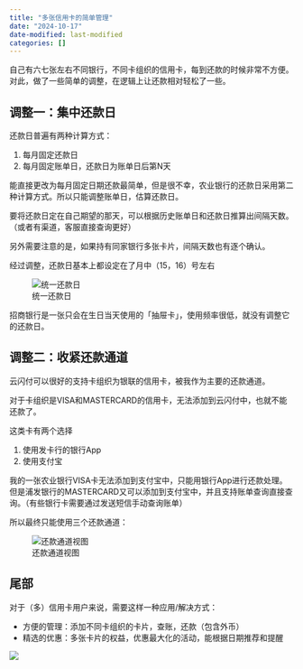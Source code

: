 ```yaml
---
title: "多张信用卡的简单管理"
date: "2024-10-17"
date-modified: last-modified
categories: []
---
```


自己有六七张左右不同银行，不同卡组织的信用卡，每到还款的时候非常不方便。对此，做了一些简单的调整，在逻辑上让还款相对轻松了一些。

## 调整一：集中还款日
还款日普遍有两种计算方式：

1. 每月固定还款日
2. 每月固定账单日，还款日为账单日后第N天

能直接更改为每月固定日期还款最简单，但是很不幸，农业银行的还款日采用第二种计算方式。所以只能调整账单日，估算还款日。

要将还款日定在自己期望的那天，可以根据历史账单日和还款日推算出间隔天数。（或者有渠道，客服直接查询更好）

另外需要注意的是，如果持有同家银行多张卡片，间隔天数也有逐个确认。

经过调整，还款日基本上都设定在了月中（15，16）号左右

![统一还款日](./images/credit-cards-table.png)

招商银行是一张只会在生日当天使用的「抽屉卡」，使用频率很低，就没有调整它的还款日。

## 调整二：收紧还款通道
云闪付可以很好的支持卡组织为银联的信用卡，被我作为主要的还款通道。

对于卡组织是VISA和MASTERCARD的信用卡，无法添加到云闪付中，也就不能还款了。

这类卡有两个选择

1. 使用发卡行的银行App
2. 使用支付宝

我的一张农业银行VISA卡无法添加到支付宝中，只能用银行App进行还款处理。但是浦发银行的MASTERCARD又可以添加到支付宝中，并且支持账单查询直接查询。（有些银行卡需要通过发送短信手动查询账单）

所以最终只能使用三个还款通道：

![还款通道视图](./images/credit-cards-board.png)

## 尾部
对于（多）信用卡用户来说，需要这样一种应用/解决方式：

- 方便的管理：添加不同卡组织的卡片，查账，还款（包含外币）
- 精选的优惠：多张卡片的权益，优惠最大化的活动，能根据日期推荐和提醒

![](https://image.luozx.org/garden/45f2ea720a311cd18796faf579cf24fc)
